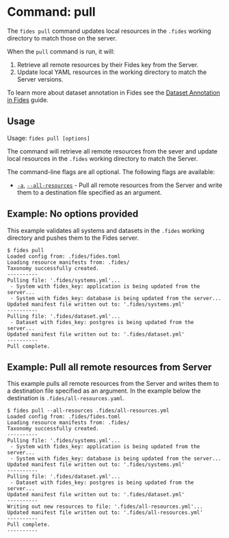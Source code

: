 

# Command: pull

The ```fides pull``` command updates local resources in the ```.fides``` working directory to match those on the server.

When the ```pull``` command is run, it will:

1. Retrieve all remote resources by their Fides key from the Server.
2. Update local YAML resources in the working directory to match the Server versions.

To learn more about dataset annotation in Fides see the [Dataset Annotation in Fides](/dev-docs/configuration/privacy-requests/annotate-datasets-cli) guide.

## Usage
Usage: ```fides pull [options]```

The command will retrieve all remote resources from the sever and update local resources in the ```.fides``` working directory to match the Server.

The command-line flags are all optional. The following flags are available:

* <span class="nx-absolute -nx-mt-20" id="a"></span>[```-a```](#a), [```--all-resources```](#a) - Pull all remote resources from the Server and write them to a destination file specified as an argument.


## Example: No options provided
This example validates all systems and datasets in the ```.fides``` working directory and pushes them to the Fides server.

```console
$ fides pull
Loaded config from: .fides/fides.toml
Loading resource manifests from: .fides/
Taxonomy successfully created.
----------
Pulling file: '.fides/systems.yml'...
 - System with fides_key: application is being updated from the server...
 - System with fides_key: database is being updated from the server...
Updated manifest file written out to: '.fides/systems.yml'
----------
Pulling file: '.fides/dataset.yml'...
 - Dataset with fides_key: postgres is being updated from the server...
Updated manifest file written out to: '.fides/dataset.yml'
----------
Pull complete.
```

## Example: Pull all remote resources from Server
This example pulls all remote resources from the Server and writes them to a destination file specified as an argument. In the example below the destination is ```.fides/all-resources.yaml```.

```console
$ fides pull --all-resources .fides/all-resources.yml
Loaded config from: .fides/fides.toml
Loading resource manifests from: .fides/
Taxonomy successfully created.
----------
Pulling file: '.fides/systems.yml'...
 - System with fides_key: application is being updated from the server...
 - System with fides_key: database is being updated from the server...
Updated manifest file written out to: '.fides/systems.yml'
----------
Pulling file: '.fides/dataset.yml'...
 - Dataset with fides_key: postgres is being updated from the server...
Updated manifest file written out to: '.fides/dataset.yml'
----------
Writing out new resources to file: '.fides/all-resources.yml'...
Updated manifest file written out to: '.fides/all-resources.yml'
----------
Pull complete.
----------
```
